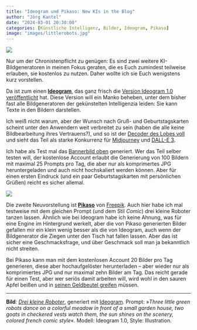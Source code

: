 ```yaml
---
title: "Ideogram und Pikaso: New KIs in the Blog"
author: "Jörg Kantel"
date: "2024-03-01 20:30:00"
categories: [Künstliche Intelligenz, Bilder, Ideogram, Pikaso]
image: "images/littlerobots.jpg"
---
```


[![](images/littlerobots-b.jpg)](https://www.flickr.com/photos/schockwellenreiter/53561962749/)

Nur um der Chronistenpflicht zu genügen: Es sind zwei weitere KI-Bildgeneratoren in meinen Fokus geraten, die es Euch zumindest teilweise erlauben, sie kostenlos zu nutzen. Daher wollte ich sie Euch wenigstens kurz vorstellen.

Da ist zum einen **[Ideogram](https://ideogram.ai/)**, das ganz frisch die [Version Ideogram 1.0 veröffentlicht](https://about.ideogram.ai/1.0) hat. Diese Version will ein Manko beheben, unter dem bisher fast alle Bildgeneratoren der gekünstelten Intelligenzia leiden: Sie kann Texte in den Bildern darstellen.

Ich weiß nicht warum, aber der Wunsch nach Gruß- und Geburtstagskarten scheint unter den Anwendern weit verbreitet zu sein (haben die alle keine Bildbearbeitung ihres Vertrauens?), und so ist der [Decoder des Lobes voll](https://the-decoder.de/starke-konkurrenz-fuer-midjourney-und-dall-e-3-neue-bild-ki-von-ideogram-kann-schreiben/) und sieht das Teil als starke Konkurrenz für [Midjourney](https://the-decoder.de/midjourney-dall-e-konkurrent-startet-in-offene-beta/) und [DALL-E&nbsp;3](https://the-decoder.de/openai-kuendigt-dall-e-3-mit-nativer-chatgpt-integration-an/).

Ich habe als Test mal das [Bannerbild oben](https://www.flickr.com/photos/schockwellenreiter/53561962749/) generiert. Wer das Teil selber testen will, der kostenlose Account erlaubt die Generierung von 100 Bildern mit maximal 25 Prompts pro Tag, die aber nur als komprimertes JPG heruntergeladen und auch nicht hochskaliert werden können. Aber für einen ersten Eindruck (und ein paar Geburtstagskarten mit persönlichen Grüßen) reicht es sicher allemal.

[![](images/littlerobots2-b.jpg)](https://www.flickr.com/photos/schockwellenreiter/53560856957/)

Die zweite Neuvorstellung ist **[Pikaso](https://www.freepik.com/ai/image-editor)** von [Freepik](https://www.freepik.com/ai). Auch hier habe ich mal testweise mit dem gleichen Prompt (und dem Stil *Comic*) drei kleine Roboter tanzen lassen. Ähnlich wie bei Ideogram habe ich keine Ahnung, was für eine Engine im Hintergrund werkelt, aber die von Pikaso generierten Bilder gefallen mir ein klein wenig besser als die von Ideogram, auch wenn der Bildgenerator die Ziegen unter den Tisch hat fallen lassen. Aber das ist sicher eine Geschmacksfrage, und über Geschmack soll man ja bekanntlich nicht streiten.

Bei Pikaso kann man mit dem kostenlosen Account 20 Bilder pro Tag generieren, diese aber hochaufgelöster herunterladen -- aber wieder nur als komprimiertes JPG und nur maximal zehn Bilder am Tag. Das reicht gerade für einen Test, aber wer seriös damit arbeiten will, wird wohl in den sauren Apfel beißen und in [seinen Geldbeutel greifen](https://www.freepik.com/pricing) müssen.

---

**Bild**: *[Drei kleine Roboter](https://www.flickr.com/photos/schockwellenreiter/53561962749/)*, generiert mit [Ideogram](https://ideogram.ai/). Prompt: »*Three little green robots dance on a colorful meadow in front of a small garden house, two goats in checkered vests watch them, the sun shines on the scenery, colored french comic style*«. Modell: Ideogram 1.0, Style: Illustration.